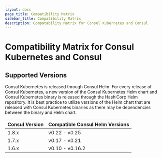 ```yaml
---
layout: docs
page_title: Compatibility Matrix
sidebar_title: Compatibility Matrix
description: Compatability Matrix for Consul Kubernetes and Consul
---
```


# Compatibility Matrix for Consul Kubernetes and Consul 

## Supported Versions

Consul Kubernetes is released through Consul Helm. For every release of Consul Kubernetes, a new version of the Consul Kubernetes 
Helm chart and Consul Kubernetes binary is released through the HashiCorp Helm repository. It is best practice to utilize versions of 
the Helm chart that are released with Consul Kubernetes binaries as there may be dependencies between the binary and Helm chart. 

| Consul Version      | Compatible Consul Helm Versions  |
| ------------------- | -------------------------------- |
| 1.8.x               | v0.22 - v0.25                    |
| 1.7.x               | v0.17 - v0.21                    |
| 1.6.x               | v0.10 - v0.16.2                  |
